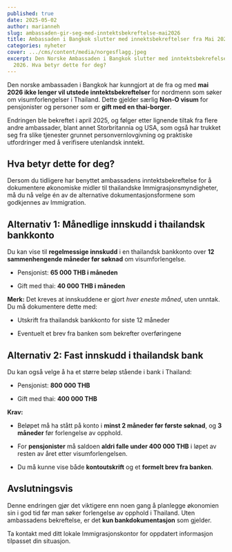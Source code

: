 ```yaml
---
published: true
date: 2025-05-02
author: marianneh
slug: ambassaden-gir-seg-med-inntektsbekreftelse-mai2026
title: Ambassaden i Bangkok slutter med innektsbekreftelser fra Mai 2026
categories: nyheter
cover: .../cms/content/media/norgesflagg.jpeg
excerpt: Den Norske Ambassaden i Bangkok slutter med inntektsbekrefelser fra Mai
  2026. Hva betyr dette for deg?
---
```

Den norske ambassaden i Bangkok har kunngjort at de fra og med **mai 2026 ikke lenger vil utstede inntektsbekreftelser** for nordmenn som søker om visumforlengelser i Thailand. Dette gjelder særlig **Non-O visum** for pensjonister og personer som er **gift med en thai-borger**.

Endringen ble bekreftet i april 2025, og følger etter lignende tiltak fra flere andre ambassader, blant annet Storbritannia og USA, som også har trukket seg fra slike tjenester grunnet personvernlovgivning og praktiske utfordringer med å verifisere utenlandsk inntekt.

## **Hva betyr dette for deg?**

Dersom du tidligere har benyttet ambassadens inntektsbekreftelse for å dokumentere økonomiske midler til thailandske Immigrasjonsmyndigheter, må du nå velge én av de alternative dokumentasjonsformene som godkjennes av Immigration.

## **Alternativ 1: Månedlige innskudd i thailandsk bankkonto**

Du kan vise til **regelmessige innskudd** i en thailandsk bankkonto over **12 sammenhengende måneder før søknad** om visumforlengelse.

*   Pensjonist: **65 000 THB i måneden**
    
*   Gift med thai: **40 000 THB i måneden**
    

**Merk:** Det kreves at innskuddene er gjort _hver eneste måned_, uten unntak. Du må dokumentere dette med:

*   Utskrift fra thailandsk bankkonto for siste 12 måneder
    
*   Eventuelt et brev fra banken som bekrefter overføringene
    

## **Alternativ 2: Fast innskudd i thailandsk bank**

Du kan også velge å ha et større beløp stående i bank i Thailand:

*   Pensjonist: **800 000 THB**
    
*   Gift med thai: **400 000 THB**
    

**Krav:**

*   Beløpet må ha stått på konto i **minst 2 måneder før første søknad**, og **3 måneder** før forlengelse av opphold.
    
*   For **pensjonister** må saldoen **aldri falle under 400 000 THB** i løpet av resten av året etter visumforlengelsen.
    
*   Du må kunne vise både **kontoutskrift** og et **formelt brev fra banken**.
    

## **Avslutningsvis**

Denne endringen gjør det viktigere enn noen gang å planlegge økonomien sin i god tid før man søker forlengelse av opphold i Thailand. Uten ambassadens bekreftelse, er det **kun bankdokumentasjon** som gjelder.

Ta kontakt med ditt lokale Immigrasjonskontor for oppdatert informasjon tilpasset din situasjon.